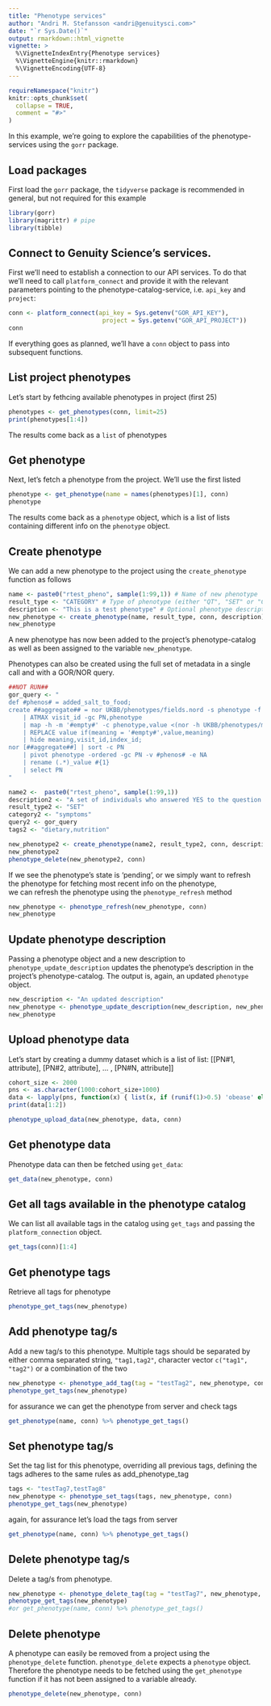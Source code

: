```yaml
---
title: "Phenotype services"
author: "Andri M. Stefansson <andri@genuitysci.com>"
date: "`r Sys.Date()`"
output: rmarkdown::html_vignette
vignette: >
  %\VignetteIndexEntry{Phenotype services}
  %\VignetteEngine{knitr::rmarkdown}
  %\VignetteEncoding{UTF-8}
---
```


```r
requireNamespace("knitr")
knitr::opts_chunk$set(
  collapse = TRUE,
  comment = "#>"
)
```

In this example, we're going to explore the capabilities of the phenotype-services using the `gorr` package. 

## Load packages

First load the `gorr` package, the `tidyverse` package is recommended in general, but not required for this example

```r
library(gorr)
library(magrittr) # pipe
library(tibble) 
```

## Connect to Genuity Science's services.

First we'll need to establish a connection to our API services. To do that we'll need to call `platform_connect` and provide it with the relevant parameters pointing to the phenotype-catalog-service, i.e. `api_key` and `project`:


```r
conn <- platform_connect(api_key = Sys.getenv("GOR_API_KEY"),
                          project = Sys.getenv("GOR_API_PROJECT"))
conn
```

If everything goes as planned, we'll have a `conn` object to pass into subsequent functions.


## List project phenotypes

Let's start by fethcing available phenotypes in project (first 25)

```r
phenotypes <- get_phenotypes(conn, limit=25)
print(phenotypes[1:4])
```

The results come back as a `list` of phenotypes

## Get phenotype

Next, let's fetch a phenotype from the project. We'll use the first listed 

```r
phenotype <- get_phenotype(name = names(phenotypes)[1], conn)
phenotype
```

The results come back as a `phenotype` object, which is a list of lists containing different info on the `phenotype` object.

## Create phenotype

We can add a new phenotype to the project using the `create_phenotype` function as follows

```r
name <- paste0("rtest_pheno", sample(1:99,1)) # Name of new phenotype
result_type <- "CATEGORY" # Type of phenotype (either "QT", "SET" or "CATEGORY")
description <- "This is a test phenotype" # Optional phenotype description
new_phenotype <- create_phenotype(name, result_type, conn, description)
new_phenotype
```

A new phenotype has now been added to the project's phenotype-catalog as well as been assigned to the variable `new_phenotype`.

Phenotypes can also be created using the full set of metadata in a single call and with a GOR/NOR query.

```r
##NOT RUN##
gor_query <- "
def #phenos# = added_salt_to_food;
create ##aggregate## = nor UKBB/phenotypes/fields.nord -s phenotype -f #phenos#
    | ATMAX visit_id -gc PN,phenotype
    | map -h -m '#empty#' -c phenotype,value <(nor -h UKBB/phenotypes/meta/field_encoding_lookup.tsv)
    | REPLACE value if(meaning = '#empty#',value,meaning)
    | hide meaning,visit_id,index_id;
nor [##aggregate##] | sort -c PN
    | pivot phenotype -ordered -gc PN -v #phenos# -e NA
    | rename (.*)_value #{1}
    | select PN
"

name2 <-  paste0("rtest_pheno", sample(1:99,1))
description2 <- "A set of individuals who answered YES to the question: do you salt your food? https://biobank.ndph.ox.ac.uk/ukb/field.cgi?id=104660"
result_type2 <- "SET"
category2 <- "symptoms"
query2 <- gor_query
tags2 <- "dietary,nutrition"

new_phenotype2 <- create_phenotype(name2, result_type2, conn, description2, query = query2, tags = tags2)
new_phenotype2
phenotype_delete(new_phenotype2, conn)
```

If we see the phenotype's state is 'pending', or we simply want to refresh the phenotype for fetching most recent info on the phenotype,  
we can refresh the phenotype using the `phenotype_refresh` method

```r
new_phenotype <- phenotype_refresh(new_phenotype, conn)
new_phenotype
```

## Update phenotype description

Passing a phenotype object and a new description to `phenotype_update_description`  updates the phenotype's description in the project's phenotype-catalog. The output is, again, an updated `phenotype` object.

```r
new_description <- "An updated description"
new_phenotype <- phenotype_update_description(new_description, new_phenotype, conn)
new_phenotype
```

## Upload phenotype data

Let's start by creating a dummy dataset which is a list of list:
[[PN#1, attribute], [PN#2, attribute], ... , [PN#N, attribute]]

```r
cohort_size <- 2000
pns <- as.character(1000:cohort_size+1000)
data <- lapply(pns, function(x) { list(x, if (runif(1)>0.5) 'obease' else 'lean') })
print(data[1:2])

phenotype_upload_data(new_phenotype, data, conn)

```
## Get phenotype data

Phenotype data can then be fetched using `get_data`:

```r
get_data(new_phenotype, conn)
```

## Get all tags available in the phenotype catalog

We can list all available tags in the catalog using `get_tags` and passing the `platform_connection` object.

```r
get_tags(conn)[1:4]
```

## Get phenotype tags

Retrieve all tags for phenotype

```r
phenotype_get_tags(new_phenotype)
```

## Add phenotype tag/s

Add a new tag/s to this phenotype. Multiple tags should be separated by either comma separated string, `"tag1,tag2"`, character vector `c("tag1", "tag2")` or a combination of the two

```r
new_phenotype <- phenotype_add_tag(tag = "testTag2", new_phenotype, conn)
phenotype_get_tags(new_phenotype)
```

for assurance we can get the phenotype from server and check tags

```r
get_phenotype(name, conn) %>% phenotype_get_tags()
```

## Set phenotype tag/s

Set the tag list for this phenotype, overriding all previous tags, defining the tags adheres to the same rules as add_phenotype_tag

```r
tags <- "testTag7,testTag8"
new_phenotype <- phenotype_set_tags(tags, new_phenotype, conn)
phenotype_get_tags(new_phenotype)

```

again, for assurance let's load the tags from server

```r
get_phenotype(name, conn) %>% phenotype_get_tags()
```

## Delete phenotype tag/s

Delete a tag/s from phenotype.

```r
new_phenotype <- phenotype_delete_tag(tag = "testTag7", new_phenotype, conn)
phenotype_get_tags(new_phenotype)
#or get_phenotype(name, conn) %>% phenotype_get_tags()
```


## Delete phenotype

A phenotype can easily be removed from a project using the `phenotype_delete` function.
`phenotype_delete` expects a `phenotype` object. Therefore the phenotype needs to be fetched using the `get_phenotype` function if it has not been assigned to a variable already.

```r
phenotype_delete(new_phenotype, conn)
```
